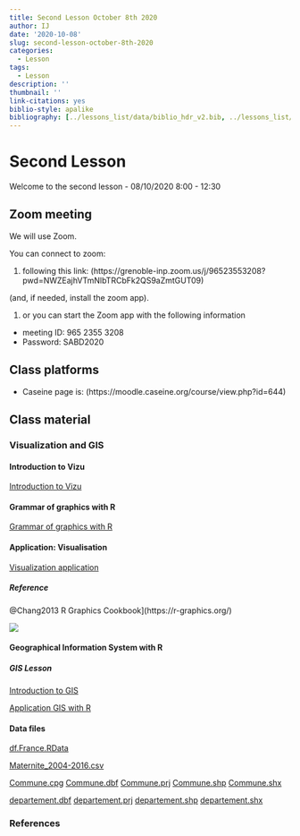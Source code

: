 ```yaml
---
title: Second Lesson October 8th 2020
author: IJ
date: '2020-10-08'
slug: second-lesson-october-8th-2020
categories:
  - Lesson
tags:
  - Lesson
description: ''
thumbnail: ''
link-citations: yes
biblio-style: apalike
bibliography: [../lessons_list/data/biblio_hdr_v2.bib, ../lessons_list/data/Liste_Publi3.bib, ../lessons_list/data/biblio_SABD.bib]
---
```


# Second Lesson

Welcome to the second lesson - 08/10/2020 8:00 - 12:30

## Zoom meeting

We will use Zoom.

You can connect to zoom:

1. following this link: (https://grenoble-inp.zoom.us/j/96523553208?pwd=NWZEajhVTmNlbTRCbFk2QS9aZmtGUT09)

(and, if needed, install the zoom app).

1. or you can start the Zoom app with the following information
  + meeting ID: 965 2355 3208
  + Password: SABD2020

## Class platforms

- Caseine page is: (https://moodle.caseine.org/course/view.php?id=644)


## Class material

### Visualization and GIS

#### Introduction to Vizu

[Introduction to Vizu](/Data-pdf/lesson_1.1_01_Vizu_V1.pdf)

#### Grammar of graphics with R

[Grammar of graphics with R](../../lessons_list/lesson_1.2_Grammar)

#### Application: Visualisation

[Visualization application](../../lessons_list/lesson_1.3_Application)

##### Reference

@Chang2013  R Graphics Cookbook](https://r-graphics.org/)

![](/Data-pdf/RgraphicCookbook.jpg)

#### Geographical Information System with R

##### GIS Lesson

[Introduction to GIS](/Data-pdf/lesson_1.2_01_GIS_V1.pdf)


[Application GIS with R](../../lessons_list/lesson_2_GIS)

#### Data files

[df.France.RData](/Data-pdf/GIS/df.France.RData)

[Maternite_2004-2016.csv](/Data-pdf/GIS/Maternite_2004-2016.csv)

[Commune.cpg](/Data-pdf/GIS/COMMUNE.cpg)
[Commune.dbf](/Data-pdf/GIS/COMMUNE.dbf)
[Commune.prj](/Data-pdf/GIS/COMMUNE.prj)
[Commune.shp](/Data-pdf/GIS/COMMUNE.shp)
[Commune.shx](/Data-pdf/GIS/COMMUNE.shx)


[departement.dbf](/Data-pdf/GIS/DEPARTEMENT.dbf)
[departement.prj](/Data-pdf/GIS/DEPARTEMENT.prj)
[departement.shp](/Data-pdf/GIS/DEPARTEMENT.shp)
[departement.shx](/Data-pdf/GIS/DEPARTEMENT.shx)

### References
